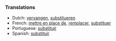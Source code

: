 ===Translations===

*Dutch: [[vervangen]], [[substitueren]]
*French: [[mettre en place de]], [[remplacer]], [[substituer]]
*Portuguese: [[substituir]]
*Spanish: [[substituir]]
